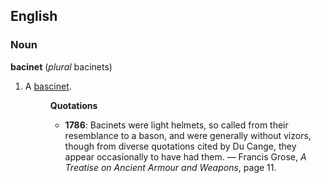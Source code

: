 ==English==
===Noun===
'''bacinet''' (''plural'' bacinets)
#A [[bascinet]].
#:'''Quotations'''
#:*'''1786''': Bacinets were light helmets, so called from their resemblance to a bason, and were generally without vizors, though from diverse quotations cited by Du Cange, they appear occasionally to have had them. &mdash; Francis Grose, ''A Treatise on Ancient Armour and Weapons'', page 11.